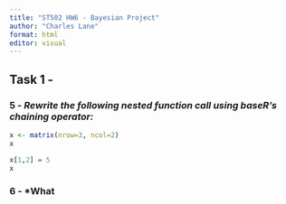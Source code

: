 ```yaml
---
title: "ST502 HW6 - Bayesian Project"
author: "Charles Lane"
format: html
editor: visual
---
```


## Task 1 - 

### 5 - *Rewrite the following nested function call using baseR’s chaining operator:*

```r
x <- matrix(nrow=3, ncol=2)
x
```

```r
x[1,2] = 5
x
```

### 6 - *What